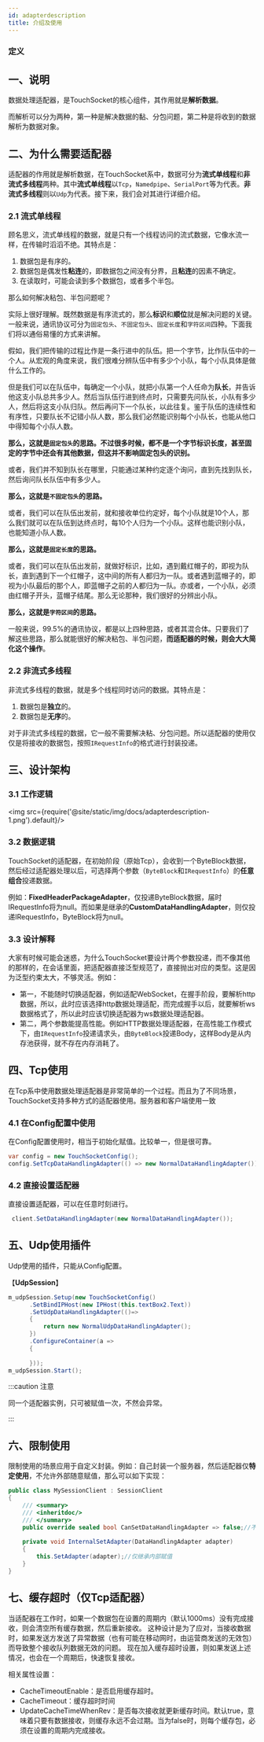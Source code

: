 ```yaml
---
id: adapterdescription
title: 介绍及使用
---
```



### 定义

<TouchSocketCoreDefinition />


## 一、说明

数据处理适配器，是TouchSocket的核心组件，其作用就是**解析数据**。

而解析可以分为两种，第一种是解决数据的黏、分包问题，第二种是将收到的数据解析为数据对象。


## 二、为什么需要适配器

适配器的作用就是解析数据，在TouchSocket系中，数据可分为**流式单线程**和**非流式多线程**两种。其中**流式单线程**以`Tcp`，`Namedpipe`、`SerialPort`等为代表。**非流式多线程**则以`Udp`为代表。接下来，我们会对其进行详细介绍。

### 2.1 流式单线程

顾名思义，流式单线程的数据，就是只有一个线程访问的流式数据，它像水流一样，在传输时滔滔不绝。其特点是：

1. 数据包是有序的。
2. 数据包是偶发性**粘连**的，即数据包之间没有分界，且**粘连**的因素不确定。
3. 在读取时，可能会读到多个数据包，或者多个半包。

那么如何解决粘包、半包问题呢？

实际上很好理解。既然数据是有序流式的，那么**标识**和**顺位**就是解决问题的关键。一般来说，通讯协议可分为`固定包头`、`不固定包头`、`固定长度`和`字符区间`四种。下面我们将以通俗易懂的方式来讲解。

假如，我们把传输的过程比作是一条行进中的队伍。把一个字节，比作队伍中的一个人。从宏观的角度来说，我们很难分辨队伍中有多少个小队，每个小队具体是做什么工作的。

但是我们可以在队伍中，每确定一个小队，就把小队第一个人任命为**队长**，并告诉他这支小队总共多少人。然后当队伍行进到终点时，只需要先问队长，小队有多少人，然后将这支小队归队。然后再问下一个队长，以此往复。鉴于队伍的连续性和有序性，只要队长不记错小队人数，那么我们必然能识别每个小队长，也能从他口中得知每个小队人数。

**那么，这就是`固定包头`的思路。不过很多时候，都不是一个字节标识长度，甚至固定的字节中还会有其他数据，但这并不影响固定包头的识别。**

或者，我们并不知到队长在哪里，只能通过某种约定逐个询问，直到先找到队长，然后询问队长队伍中有多少人。

**那么，这就是`不固定包头`的思路。**

或者，我们可以在队伍出发前，就和接收单位约定好，每个小队就是10个人，那么我们就可以在队伍到达终点时，每10个人归为一个小队。这样也能识别小队，也能知道小队人数。

**那么，这就是`固定长度`的思路。**

或者，我们可以在队伍出发前，就做好标识，比如，遇到戴红帽子的，即视为队长，直到遇到下一个红帽子，这中间的所有人都归为一队。或者遇到蓝帽子的，即视为小队最后的那个人，即蓝帽子之前的人都归为一队。亦或者，一个小队，必须由红帽子开头，蓝帽子结尾。那么无论那种，我们很好的分辨出小队。

**那么，这就是`字符区间`的思路。**

一般来说，99.5%的通讯协议，都是以上四种思路，或者其混合体。只要我们了解这些思路，那么就能很好的解决粘包、半包问题，**而适配器的时候，则会大大简化这个操作**。

### 2.2 非流式多线程

非流式多线程的数据，就是多个线程同时访问的数据。其特点是：

1. 数据包是**独立**的。
2. 数据包是**无序**的。

对于非流式多线程的数据，它一般不需要解决粘、分包问题。所以适配器的使用仅仅是将接收的数据包，按照`IRequestInfo`的格式进行封装投递。


## 三、设计架构

### 3.1 工作逻辑

<img src={require('@site/static/img/docs/adapterdescription-1.png').default}/>

### 3.2 数据逻辑

TouchSocket的适配器，在初始阶段（原始Tcp），会收到一个ByteBlock数据，然后经过适配器处理以后，可选择两个参数（`ByteBlock`和`IRequestInfo`）的**任意组合**投递数据。

例如：**FixedHeaderPackageAdapter**，仅投递ByteBlock数据，届时IRequestInfo将为null。而如果是继承的**CustomDataHandlingAdapter**，则仅投递IRequestInfo，ByteBlock将为null。

### 3.3 设计解释

大家有时候可能会迷惑，为什么TouchSocket要设计两个参数投递，而不像其他的那样的，在会话里面，把适配器直接泛型规范了，直接抛出对应的类型。这是因为泛型约束太大，不够灵活。例如：

- 第一，不能随时切换适配器，例如适配WebSocket，在握手阶段，要解析http数据，所以，此时应该选择http数据处理适配，而完成握手以后，就要解析ws数据格式了，所以此时应该切换适配器为ws数据处理适配器。
- 第二，两个参数能提高性能。例如HTTP数据处理适配器，在高性能工作模式下，由`IRequestInfo`投递请求头，由`ByteBlock`投递Body，这样Body是从内存池获得，就不存在内存消耗了。

## 四、Tcp使用

在Tcp系中使用数据处理适配器是非常简单的一个过程。而且为了不同场景，TouchSocket支持多种方式的适配器使用。服务器和客户端使用一致

### 4.1 在Config配置中使用

在Config配置使用时，相当于初始化赋值。比较单一，但是很可靠。
```csharp showLineNumbers
var config = new TouchSocketConfig();
config.SetTcpDataHandlingAdapter(() => new NormalDataHandlingAdapter());
```

### 4.2 直接设置适配器

直接设置适配器，可以在任意时刻进行。

```csharp showLineNumbers
 client.SetDataHandlingAdapter(new NormalDataHandlingAdapter());
```

## 五、Udp使用插件

Udp使用的插件，只能从Config配置。

【**UdpSession**】
```csharp showLineNumbers
m_udpSession.Setup(new TouchSocketConfig()
      .SetBindIPHost(new IPHost(this.textBox2.Text))
      .SetUdpDataHandlingAdapter(()=> 
      {
          return new NormalUdpDataHandlingAdapter();
      })
      .ConfigureContainer(a =>
      {
         
      }));
m_udpSession.Start();
```

:::caution 注意

同一个适配器实例，只可被赋值一次，不然会异常。

:::  

## 六、限制使用

限制使用的场景应用于自定义封装。例如：自己封装一个服务器，然后适配器仅**特定使用**，不允许外部随意赋值，那么可以如下实现：

```csharp showLineNumbers
public class MySessionClient : SessionClient
{
    /// <summary>
    /// <inheritdoc/>
    /// </summary>
    public override sealed bool CanSetDataHandlingAdapter => false;//不允许随意赋值
    
    private void InternalSetAdapter(DataHandlingAdapter adapter)
    {
        this.SetAdapter(adapter);//仅继承内部赋值
    }
}
```

## 七、缓存超时（仅Tcp适配器）

当适配器在工作时，如果一个数据包在设置的周期内（默认1000ms）没有完成接收，则会清空所有缓存数据，然后重新接收。
这种设计是为了应对，当接收数据时，如果发送方发送了异常数据（也有可能在移动网时，由运营商发送的无效包）而导致整个接收队列数据无效的问题。
现在加入缓存超时设置，则如果发送上述情况，也会在一个周期后，快速恢复接收。

相关属性设置：

- CacheTimeoutEnable：是否启用缓存超时。
- CacheTimeout：缓存超时时间
- UpdateCacheTimeWhenRev：是否每次接收就更新缓存时间。默认true，意味着只要有数据接收，则缓存永远不会过期。当为false时，则每个缓存包，必须在设置的周期内完成接收。
